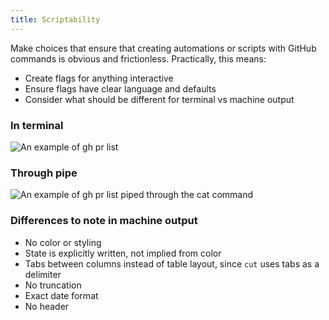 ```yaml
---
title: Scriptability
---
```



Make choices that ensure that creating automations or scripts with GitHub commands is obvious and frictionless. Practically, this means:

- Create flags for anything interactive
- Ensure flags have clear language and defaults
- Consider what should be different for terminal vs machine output


### In terminal

<img src={GhPrList} alt="An example of gh pr list" />

### Through pipe

<img src={GhPrListMachine} alt="An example of gh pr list piped through the cat command" />

### Differences to note in machine output
- No color or styling
- State is explicitly written, not implied from color
- Tabs between columns instead of table layout, since `cut` uses tabs as a delimiter
- No truncation
- Exact date format
- No header
